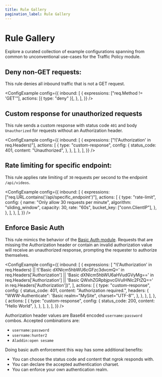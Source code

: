 ```yaml
---
title: Rule Gallery
pagination_label: Rule Gallery
---
```



# Rule Gallery

Explore a curated collection of example configurations spanning from common to unconventional use-cases for the Traffic Policy module.

## Deny non-GET requests:

This rule denies all inbound traffic that is not a GET request.

<ConfigExample
	config={{
		inbound: [
			{
				expressions: ["req.Method != 'GET'"],
				actions: [{ type: "deny" }],
			},
		],
	}}
/>

## Custom response for unauthorized requests

This rule sends a custom response with status code `401` and body `Unauthorized` for requests without an Authorization header.

<ConfigExample
	config={{
		inbound: [
			{
				expressions: ["!('Authorization' in req.Headers)"],
				actions: [
					{
						type: "custom-response",
						config: {
							status_code: 401,
							content: "Unauthorized",
						},
					},
				],
			},
		],
	}}
/>

## Rate limiting for specific endpoint:

This rule applies rate limiting of `30` requests per second to the endpoint `/api/videos`.

<ConfigExample
	config={{
		inbound: [
			{
				expressions: ["req.URL.contains('/api/specific_endpoint')"],
				actions: [
					{
						type: "rate-limit",
						config: {
							name: "Only allow 30 requests per minute",
							algorithm: "sliding_window",
							capacity: 30,
							rate: "60s",
							bucket_key: ["conn.ClientIP"],
						},
					},
				],
			},
		],
	}}
/>

## Enforce Basic Auth

This rule mimics the behavior of the [Basic Auth module](/http/basic-auth/). Requests that are missing the Authorization header or contain an invalid authorization value will receive an unauthorized response, prompting the requester to authorize themselves.

<ConfigExample
	config={{
		inbound: [
			{
				expressions: [
					"!('Authorization' in req.Headers) || !('Basic dXNlcm5hbWU6cGFzc3dvcmQ=' in req.Headers['Authorization'] || 'Basic dXNlcm5hbWU6aHVudGVyMg==' in req.Headers['Authorization'] || 'Basic QWxhZGRpbjpvcGVuIHNlc2FtZQ==' in req.Headers['Authorization'])",
				],
				actions: [
					{
						type: "custom-response",
						config: {
							status_code: 401,
							content: "Authorization required.",
							headers: {
								"WWW-Authenticate": 'Basic realm="MySite", charset="UTF-8"',
							},
						},
					},
				],
			},
			{
				actions: [
					{
						type: "custom-response",
						config: {
							status_code: 200,
							content: "Hello World",
						},
					},
				],
			},
		],
	}}
/>

Authorization header values are Base64 encoded `username:password` combos. Accepted combinations are:

- `username:password`
- `username:hunter2`
- `Aladdin:open sesame`

Doing basic auth enforcement this way has some additional benefits:

- You can choose the status code and content that ngrok responds with.
- You can declare the accepted authentication charset.
- You can enforce your own authentication realm.
